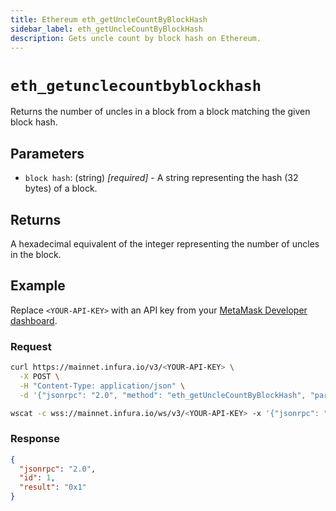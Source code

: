 ```yaml
---
title: Ethereum eth_getUncleCountByBlockHash
sidebar_label: eth_getUncleCountByBlockHash
description: Gets uncle count by block hash on Ethereum.
---
```



# `eth_getunclecountbyblockhash`


Returns the number of uncles in a block from a block matching the given block hash. 

## Parameters

- `block hash`: (string) _[required]_ - A string representing the hash (32 bytes) of a block.

## Returns

A hexadecimal equivalent of the integer representing the number of uncles in the block.

## Example

Replace `<YOUR-API-KEY>` with an API key from your [MetaMask Developer dashboard](https://developer.metamask.io/).

### Request


<Tabs>
  <TabItem value="curl">

```bash
curl https://mainnet.infura.io/v3/<YOUR-API-KEY> \
  -X POST \
  -H "Content-Type: application/json" \
  -d '{"jsonrpc": "2.0", "method": "eth_getUncleCountByBlockHash", "params": ["0xb3b20624f8f0f86eb50dd04688409e5cea4bd02d700bf6e79e9384d47d6a5a35"], "id": 1}'
```

  </TabItem>
  <TabItem value="WSS">

```bash
wscat -c wss://mainnet.infura.io/ws/v3/<YOUR-API-KEY> -x '{"jsonrpc": "2.0", "method": "eth_getUncleCountByBlockHash", "params": ["0xb3b20624f8f0f86eb50dd04688409e5cea4bd02d700bf6e79e9384d47d6a5a35"], "id": 1}'
```

  </TabItem>
</Tabs>

### Response


<Tabs>
  <TabItem value="JSON">

```json
{
  "jsonrpc": "2.0",
  "id": 1,
  "result": "0x1"
}
```

  </TabItem>
</Tabs>
